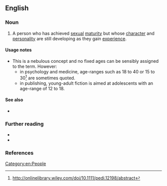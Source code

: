 ==English==

===Noun===
{{en-noun}}

# A person who has achieved [[sexual]] [[maturity]] but whose [[character]] and [[personality]] are still developing as they gain [[experience]].
#: {{ux|en|'''Young adult''' actress Annie Jay wrote a book called Stars in Your Eyes Feet on the Ground giving career advice for '''young adult''' actors.}}

====Usage notes====
* This is a nebulous concept and no fixed ages can be sensibly assigned to the term. However:
** in psychology and medicine,  age-ranges such as 18 to 40 or 15 to 30<ref>http://onlinelibrary.wiley.com/doi/10.1111/pedi.12198/abstract</ref> are sometimes quoted.
** in publishing, young-adult fiction is aimed at adolescents with an age-range of 12 to 18.

====See also====
* {{l|en|YA}}

===Further reading===
* {{pedia}}
* {{pedia|young adult fiction}}

===References===
<references/>

[[Category:en:People]]